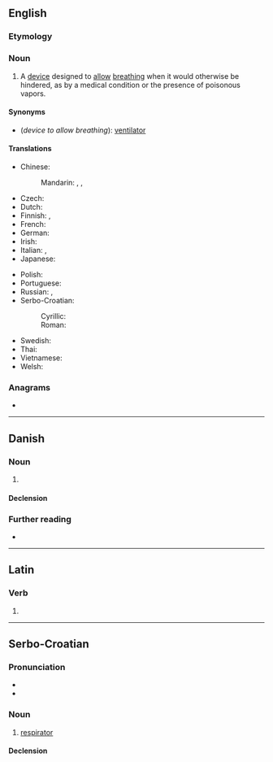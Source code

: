 {{also|respirátor}}
==English==

===Etymology===
{{suffix|en|respirate|or}}

===Noun===
{{en-noun}}

# A [[device]] designed to [[allow]] [[breathe|breathing]] when it would otherwise be hindered, as by a medical condition or the presence of poisonous vapors.
#: {{ux|en|The house painters were each officially required to wear a '''respirator''', but this was sometimes disregarded in the extreme heat.}}

====Synonyms====
* (''device to allow breathing''): [[ventilator]]

====Translations====
{{trans-top|device to allow breathing}}
* Chinese:
*: Mandarin: {{t+|cmn|呼吸器|tr=hūxīqì}}, {{t|cmn|呼吸機}}, {{t|cmn|呼吸机|tr=hūxījī}}
* Czech: {{t|cs|respirátor|m}}
* Dutch: {{t+|nl|beademingsmachine|f}}
* Finnish: {{t+|fi|hengityskone}}, {{t|fi|hengityslaite}}
* French: {{t+|fr|respirateur|m}}
* German: {{t+|de|Beatmungsgerät|n}}
* Irish: {{t|ga|análaitheoir|m}}
* Italian: {{t+|it|respiratore|m}}, {{t|it|aeroforo|m}}
* Japanese: {{t|ja|人工呼吸器|tr=じんこうこきゅうき, jinkō kokyūki}}
{{trans-mid}}
* Polish: {{t+|pl|respirator|m}}
* Portuguese: {{t|pt|respirador|m}}
* Russian: {{t+|ru|респира́тор|m}}, {{t+|ru|вентиля́тор|m}}
* Serbo-Croatian:
*: Cyrillic: {{t|sh|респѝра̄тор|m}}
*: Roman: {{t+|sh|respìrātor|m}}
* Swedish: {{t+|sv|respirator}}
* Thai: {{t|th|เครื่องช่วยหายใจ}}
* Vietnamese: {{t|vi|thông gió}}
* Welsh: {{t|cy|peiriant anadlu|m}}
{{trans-bottom}}

===Anagrams===
* {{anagrams|en|a=aeioprrrst|airporters|parrotries}}

----

==Danish==

===Noun===
{{da-noun|en|er}}

# {{rfdef|da}}

====Declension====
{{da-decl|en|er}}

===Further reading===
* {{R:DDO}}

----

==Latin==

===Verb===
{{la-verb-form|respīrātor}}

# {{inflection of|la|respīrō||2//3|s|futr|pasv|imp}}

----

==Serbo-Croatian==

===Pronunciation===
* {{IPA|/respǐraːtor/|lang=sh}}
* {{hyphenation|res|pi|ra|tor|lang=sh}}

===Noun===
{{sh-noun|g=m|head=respìrātor}}

# [[#English|respirator]]

====Declension====
{{sh-decl-noun
|respirator|respiratori
|respiratora|respiratora
|respiratoru|respiratorima
|respirator|respiratore
|respiratoru / respiratore|respiratori
|respiratoru|respiratorima
|respiratorom|respiratorima
}}